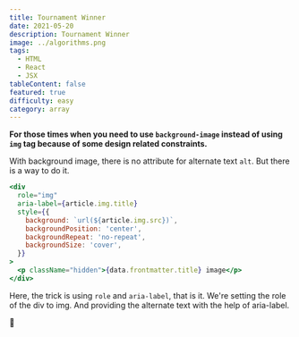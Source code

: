 ```yaml
---
title: Tournament Winner
date: 2021-05-20
description: Tournament Winner
image: ../algorithms.png
tags:
  - HTML
  - React
  - JSX
tableContent: false
featured: true
difficulty: easy
category: array
---
```


**For those times when you need to use `background-image` instead of using `img` tag because of some design related constraints.**

With background image, there is no attribute for alternate text `alt`. But there is a way to do it.

```jsx
<div
  role="img"
  aria-label={article.img.title}
  style={{
    background: `url(${article.img.src})`,
    backgroundPosition: 'center',
    backgroundRepeat: 'no-repeat',
    backgroundSize: 'cover',
  }}
>
  <p className="hidden">{data.frontmatter.title} image</p>
</div>
```

Here, the trick is using `role` and `aria-label`, that is it. We're setting the role of the div to img. And providing the alternate text with the help of aria-label.

🍃
